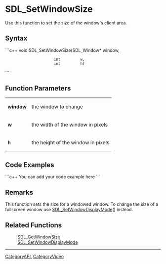 <!-- pragma section-numbers off -->
<!-- pragma disable-camelcase -->

= SDL_SetWindowSize =
Use this function to set the size of the window's client area.


== Syntax ==
```c++
void SDL_SetWindowSize(SDL_Window* window,
                       int         w,
                       int         h)
```

== Function Parameters ==
{|
|'''window'''
|the window to change
|-
|'''w'''
|the width of the window in pixels
|-
|'''h'''
|the height of the window in pixels
|}

== Code Examples ==
```c++
You can add your code example here
```

== Remarks ==
This function sets the size for a windowed window.  To change the size of a fullscreen window use [[SDL_SetWindowDisplayMode]]() instead.

== Related Functions ==
:[[SDL_GetWindowSize]]
:[[SDL_SetWindowDisplayMode]]

----
[[CategoryAPI]], [[CategoryVideo]]
